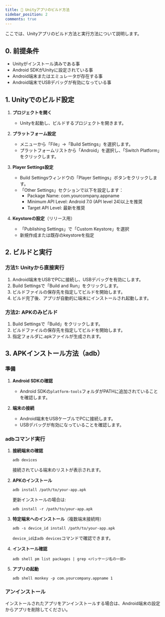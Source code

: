 ```yaml
---
title: 📲 Unityアプリのビルド方法
sidebar_position: 2
comments: true
---
```


ここでは、Unityアプリのビルド方法と実行方法について説明します。

## 0. 前提条件
- Unityがインストール済みである事
- Android SDKがUnityに設定されている事
- Android端末またはエミュレータが存在する事
- Android端末でUSBデバッグが有効になっている事

## 1. Unityでのビルド設定
1. **プロジェクトを開く**
    - Unityを起動し、ビルドするプロジェクトを開きます。

2. **プラットフォーム設定**
    - メニューから「File」→「Build Settings」を選択します。
    - プラットフォームリストから「Android」を選択し、「Switch Platform」をクリックします。

3. **Player Settings設定**
    - Build Settingsウィンドウの「Player Settings」ボタンをクリックします。
    - 「Other Settings」セクションで以下を設定します：
        - Package Name: com.yourcompany.appname
        - Minimum API Level: Android 7.0 (API level 24)以上を推奨
        - Target API Level: 最新を推奨

4. **Keystoreの設定**（リリース用）
    - 「Publishing Settings」で「Custom Keystore」を選択
    - 新規作成または既存のkeystoreを指定

## 2. ビルドと実行

### 方法1: Unityから直接実行
1. Android端末をUSBでPCに接続し、USBデバッグを有効にします。
2. Build Settingsで「Build and Run」をクリックします。
3. ビルドファイルの保存先を指定してビルドを開始します。
4. ビルド完了後、アプリが自動的に端末にインストールされ起動します。

### 方法2: APKのみビルド
1. Build Settingsで「Build」をクリックします。
2. ビルドファイルの保存先を指定してビルドを開始します。
3. 指定フォルダに.apkファイルが生成されます。

## 3. APKインストール方法（adb）

### 準備
1. **Android SDKの確認**
    - Android SDKの`platform-tools`フォルダがPATHに追加されていることを確認します。

2. **端末の接続**
    - Android端末をUSBケーブルでPCに接続します。
    - USBデバッグが有効になっていることを確認します。

### adbコマンド実行
1. **接続端末の確認**
    ```
    adb devices
    ```
    接続されている端末のリストが表示されます。

2. **APKのインストール**
    ```
    adb install /path/to/your-app.apk
    ```
    更新インストールの場合は:
    ```
    adb install -r /path/to/your-app.apk
    ```

3. **特定端末へのインストール**（複数端末接続時）
    ```
    adb -s device_id install /path/to/your-app.apk
    ```
    `device_id`は`adb devices`コマンドで確認できます。

4. **インストール確認**
    ```
    adb shell pm list packages | grep <パッケージ名の一部>
    ```

5. **アプリの起動**
    ```
    adb shell monkey -p com.yourcompany.appname 1
    ```

### アンインストール
インストールされたアプリをアンインストールする場合は、Android端末の設定からアプリを削除してください。